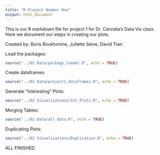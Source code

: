 ```yaml
---
title: "R Project Number One"
output: html_document
---
```


This is our R markdown file for project 1 for Dr. Cannata's Data Vis class. Here we document our steps in creating our plots. 

Created by: Boris Boukhonine, Juliette Seive, David Tran

Load the packages:
```r
source("../01 Data/package_loader.R", echo = TRUE)
```


Create dataframes:
```r
source("../01 Data/project1_dataframes.R", echo = TRUE)

```

Generate "Interesting" Plots:
```r
source("../02 Visualizations/Int_Plots.R", echo = TRUE)

```

Merging Tables:
```r
source("../01 Data/all_data.R", echo = TRUE)

```

Duplicating Plots:
```r
source("../02 Visualizations/Duplication.R", echo = TRUE)

```

ALL FINISHED